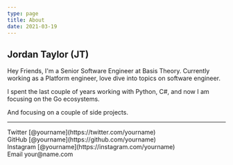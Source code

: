 ```yaml
---
type: page
title: About
date: 2021-03-19
---
```


## Jordan Taylor (JT)

Hey Friends, I'm a Senior Software Engineer at Basis Theory.
Currently working as a Platform engineer, love dive into topics on software engineer.

I spent the last couple of years working with Python, C#, and now I am focusing on the Go ecosystems.

And focusing on a couple of side projects.

---

<div>
  Twitter [@yourname](https://twitter.com/yourname)
  <br />
  GitHub [@yourname](https://github.com/yourname)
  <br />
  Instagram [@yourname](https://instagram.com/yourname)
  <br />
  Email your@name.com
</div>
